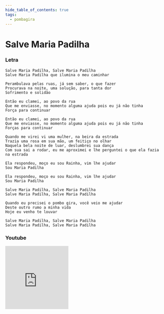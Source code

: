 ```yaml
---
hide_table_of_contents: true
tags:
  - pombagira
---
```


# Salve Maria Padilha

### Letra

```text
Salve Maria Padilha, Salve Maria Padilha
Salve Maria Padilha que ilumina o meu caminhar

Perambulava pelas ruas, já sem saber, o que fazer
Procurava na noite, uma solução, para tanta dor
Sofrimento e solidão

Então eu clamei, ao povo da rua
Que me enviasse, no momento alguma ajuda pois eu já não tinha
Força para continuar

Então eu clamei, ao povo da rua
Que me enviasse, no momento alguma ajuda pois eu já não tinha
Forças para continuar

Quando me virei vi uma mulher, na beira da estrada
Trazia uma rosa em sua mão, um feitiço no olhar
Naquela bela noite de luar, deslumbrei sua dança
Com sua sai a rodar, eu me aproximei e lhe perguntei o que ela fazia na estrada

Ela respondeu, moço eu sou Rainha, vim lhe ajudar
Sou Maria Padilha

Ela respondeu, moço eu sou Rainha, vim lhe ajudar
Sou Maria Padilha

Salve Maria Padilha, Salve Maria Padilha
Salve Maria Padilha, Salve Maria Padilha

Quando eu precisei o pombo gira, você veio me ajudar
Deste outro rumo a minha vida
Hoje eu venho te louvar

Salve Maria Padilha, Salve Maria Padilha
Salve Maria Padilha, Salve Maria Padilha
```

### Youtube

<iframe
  width="200"
  height="200"
  src="https://www.youtube.com/embed/qZxZSJjbrUI"
  title="YouTube video player"
  frameborder="0"
  allow="accelerometer; autoplay; clipboard-write; encrypted-media; gyroscope; picture-in-picture; web-share"
  referrerpolicy="strict-origin-when-cross-origin"
  allowfullscreen
></iframe>
